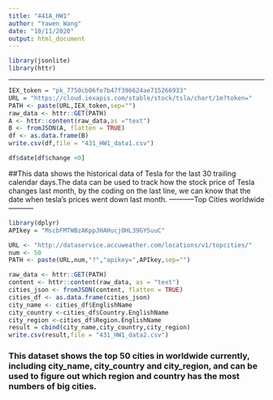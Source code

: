 ```yaml
---
title: "441A_HW1"
author: "Yawen Wang"
date: "10/11/2020"
output: html_document
---
```



```r
library(jsonlite)
library(httr)
```

----------------------
```r
IEX_token = "pk_7750cb06fe7b47f396624ae715266933"
URL = "https://cloud.iexapis.com/stable/stock/tsla/chart/1m?token="
PATH <- paste(URL,IEX_token,sep="")
raw_data <- httr::GET(PATH)
A <- httr::content(raw_data,as ="text")
B <- fromJSON(A, flatten = TRUE)
df <- as.data.frame(B)
write.csv(df,file = "431_HW1_data1.csv")
```


```r
df$date[df$change <0]
```
##This data shows the historical data of Tesla for the last 30 trailing calendar days.The data can be used to track how the stock price of Tesla changes last month, by the coding on the last line, we can know that the date when tesla's prices went down last month.
-----------Top Cities worldwide-----------

```r
library(dplyr)
APIkey = "MscbFMTWBzAKppJHAHucjOHL39GYSuuC"

URL <- "http://dataservice.accuweather.com/locations/v1/topcities/"
num <- 50
PATH <- paste(URL,num,"?","apikey=",APIkey,sep="")

raw_data <- httr::GET(PATH)
content <- httr::content(raw_data, as = "text") 
cities_json <- fromJSON(content, flatten = TRUE)
cities_df <- as.data.frame(cities_json)
city_name <- cities_df$EnglishName
city_country <-cities_df$Country.EnglishName
city_region <-cities_df$Region.EnglishName
result = cbind(city_name,city_country,city_region)
write.csv(result,file = "431_HW1_data2.csv")
```
### This dataset shows the top 50 cities in worldwide currently, including city_name, city_country and city_region, and can be used to figure out which region and country has the most numbers of big cities.




